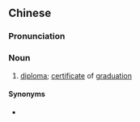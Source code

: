 ==Chinese==
{{zh-forms|s=毕业证书|type=22}}

===Pronunciation===
{{zh-pron
|m=bìyè zhèngshū
|cat=n
}}

===Noun===
{{zh-noun}}

# [[diploma]]; [[certificate]] of [[graduation]]

====Synonyms====
* {{q|Cantonese}} {{zh-l|沙紙}}